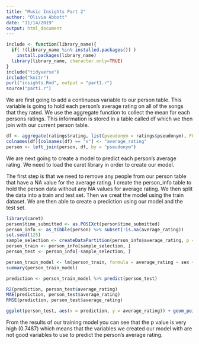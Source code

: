 ```yaml
---
title: "Music Insights Part 2"
author: "Olivia Abbott"
date: "11/14/2019"
output: html_document
---
```


```r
include <- function(library_name){
  if( !(library_name %in% installed.packages()) )
    install.packages(library_name) 
  library(library_name, character.only=TRUE)
}
include("tidyverse")
include("knitr")
purl("insights.Rmd", output = "part1.r")
source("part1.r")
```

We are first going to add a continuous variable to our person table.  This variable is going to hold each person's average rating on all of the songs that they rated.  We use the aggregate function to collect the mean for each persons ratings.  This information is stored in a table called df which we then join with our current person table.

```r
df <- aggregate(ratings$rating, list(pseudonym = ratings$pseudonym), FUN=function(x) mean(as.numeric(x)))
colnames(df)[colnames(df) == "x"] <- "average_rating"
person <- left_join(person, df, by = "pseudonym")
```

We are next going to create a model to predict each person's average rating. We need to load the caret library in order to create our model.

The first step is that we need to remove any people from our person table that have a NA value for the average rating.  I create the person_info table to hold the person data without any NA values for average rating.  We then split the data into a train and test set.  Then we creat the model using the train dataset.  We are then able to create a prediction using our model and the test set.

```r
library(caret) 
person$time_submitted <- as.POSIXct(person$time_submitted)
person_info <- as_tibble(person) %>% subset(!is.na(average_rating))
set.seed(125)
sample_selection <- createDataPartition(person_info$average_rating, p = 0.75, list = FALSE)
person_train <- person_info[sample_selection, ]
person_test <- person_info[-sample_selection, ]

person_train_model <- lm(person_train, formula = average_rating ~ sex + academic_major + academic_level + year_born)
summary(person_train_model)

prediction <- person_train_model %>% predict(person_test)

R2(prediction, person_test$average_rating)
MAE(prediction, person_test$average_rating)
RMSE(prediction, person_test$average_rating)

ggplot(person_test, aes(x = prediction, y = average_rating)) + geom_point()
```

From the results of our training model you can see that the p value is very high (0.7487) which means that the variables we created our model with are not good variables to use to predict the person's average rating.
